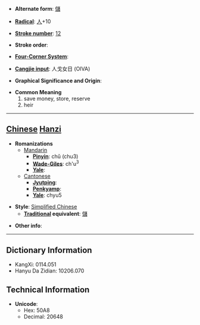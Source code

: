 * '''Alternate form''': [[儲]]

* '''[[Wiktionary:Chinese radical index| Radical]]''': [[Wiktionary:Chinese radical index 人|人]]+10

* '''[[Wiktionary:Chinese total strokes index|Stroke number]]''': [[Wiktionary:Chinese total strokes index 12|12]]

* '''Stroke order''': 

* '''[[Wiktionary:Chinese four corner index|Four-Corner System]]''': 

* '''[[Wiktionary:Chinese Cangjie index|Cangjie input]]''': 人戈女日 (OIVA)

* '''Graphical Significance and Origin''': 

* '''Common Meaning'''
*#save money, store, reserve
*# heir


----

== [[Chinese]] [[Hanzi]] ==

* '''Romanizations'''
** [[Mandarin]]
*** '''[[Pinyin]]''': chǔ (chu3)
*** '''[[Wade-Giles]]''': ch'u<sup>3</sup>
*** '''[[Yale]]''': 
**[[Cantonese]]
***'''[[Jyutping]]''':
***'''[[Penkyamp]]''': 
***'''[[Yale]]''': chyu5

* '''Style''': [[Simplified Chinese]] 
** '''[[Traditional Chinese|Traditional]] equivalent''': [[儲]]

* '''Other info''': 

----

== Dictionary Information ==

* KangXi: 0114.051
* Hanyu Da Zidian: 10206.070

== Technical Information ==

* '''Unicode''':
** Hex: 50A8
** Decimal: 20648